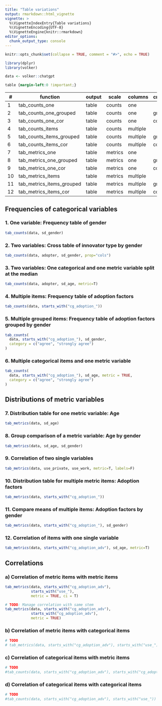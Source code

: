 ```yaml
---
title: "Table variations"
output: rmarkdown::html_vignette
vignette: >
  %\VignetteIndexEntry{Table variations}
  %\VignetteEncoding{UTF-8}
  %\VignetteEngine{knitr::rmarkdown}
editor_options: 
  chunk_output_type: console
---
```


```r
knitr::opts_chunk$set(collapse = TRUE, comment = "#>", echo = TRUE)

library(dplyr)
library(volker)

data <- volker::chatgpt

```

```css
table {margin-left:0 !important;}
```


| \#     | function                  | output | scale    | columns   | crossings   |
|--------|---------------------------|--------|----------|-----------|-------------|
| 1      | tab_counts_one            | table  | counts   | one       |             |
| 2      | tab_counts_one_grouped    | table  | counts   | one       | grouped     |
| 3      | tab_counts_one_cor        | table  | counts   | one       | correlated  |
| 4      | tab_counts_items          | table  | counts   | multiple  |             |
| 5      | tab_counts_items_grouped  | table  | counts   | multiple  | grouped     |
| 6      | tab_counts_items_cor      | table  | counts   | multiple  | correlated  |
| 7      | tab_metrics_one           | table  | metrics  | one       |             |
| 8      | tab_metrics_one_grouped   | table  | metrics  | one       | grouped     |
| 9      | tab_metrics_one_cor       | table  | metrics  | one       | correlated  |
| 10     | tab_metrics_items         | table  | metrics  | multiple  |             |
| 11     | tab_metrics_items_grouped | table  | metrics  | multiple  | grouped     |
| 12     | tab_metrics_items_cor     | table  | metrics  | multiple  | correlated  |


## Frequencies of categorical variables

### 1. One variable: Frequency table of gender

```r
tab_counts(data, sd_gender)
```

### 2. Two variables: Cross table of innovator type by gender
```r
tab_counts(data, adopter, sd_gender, prop="cols")
```


### 3. Two variables: One categorical and one metric variable split at the median
```r
tab_counts(data, adopter, sd_age, metric=T)
```

### 4. Multiple items: Frequency table of adoption factors
```r
tab_counts(data, starts_with("cg_adoption_"))
```

### 5. Multiple grouped items: Frequency table of adoption factors grouped by gender
```r
tab_counts(
  data, starts_with("cg_adoption_"), sd_gender, 
  category = c("agree", "strongly agree")
)
```

### 6. Multiple categorical items and one metric variable
```r

tab_counts(
  data, starts_with("cg_adoption_"), sd_age, metric = TRUE,
  category = c("agree", "strongly agree")
)

```

## Distributions of metric variables

### 7. Distribution table for one metric variable: Age
```r
tab_metrics(data, sd_age)
```

### 8. Group comparison of a metric variable: Age by gender

```r
tab_metrics(data, sd_age, sd_gender)
```

### 9. Correlation of two single variables
```r
tab_metrics(data, use_private, use_work, metric=T, labels=F)
```

### 10. Distribution table for multiple metric items: Adoption factors
```r
tab_metrics(data, starts_with("cg_adoption_"))
```


### 11. Compare means of multiple items: Adoption factors by gender
```r
tab_metrics(data, starts_with("cg_adoption_"), sd_gender)
```

### 12. Correlation of items with one single variable

```r
tab_metrics(data, starts_with("cg_adoption_adv"), sd_age, metric=T)
```

## Correlations

### a) Correlation of metric items with metric items

```r
tab_metrics(data, starts_with("cg_adoption_adv"), 
            starts_with("use_"),
            metric = TRUE, ci = T)

# TODO: Manage correlation with same stem 
tab_metrics(data, starts_with("cg_adoption_adv"), 
            starts_with("cg_adoption_adv"),
            metric = TRUE)
```

### b) Correlation of metric items with categorical items

```r
# TODO
# tab_metrics(data, starts_with("cg_adoption_adv"), starts_with("use_"))
```


### c) Correlation of categorical items with metric items

```r
# TODO
#tab_counts(data, starts_with("cg_adoption_adv"), starts_with("cg_adoption_adv"), metric = TRUE)
```

### d) Correlation of categorical items with categorical items

```r
# TODO
#tab_counts(data, starts_with("cg_adoption_adv"), starts_with("use_"))
```
